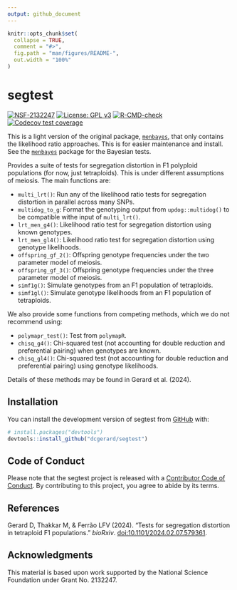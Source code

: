 ```yaml
---
output: github_document
---
```


<!-- README.md is generated from README.Rmd. Please edit that file -->

```r
knitr::opts_chunk$set(
  collapse = TRUE,
  comment = "#>",
  fig.path = "man/figures/README-",
  out.width = "100%"
)
```

# segtest

<!-- badges: start -->
[![NSF-2132247](https://img.shields.io/badge/NSF-2132247-blue.svg)](https://www.nsf.gov/awardsearch/showAward?AWD_ID=2132247)
[![License: GPL v3](https://img.shields.io/badge/License-GPL%20v3-blue.svg)](https://www.gnu.org/licenses/gpl-3.0)
[![R-CMD-check](https://github.com/dcgerard/segtest/actions/workflows/R-CMD-check.yaml/badge.svg)](https://github.com/dcgerard/segtest/actions/workflows/R-CMD-check.yaml)
[![Codecov test coverage](https://codecov.io/gh/dcgerard/segtest/graph/badge.svg)](https://app.codecov.io/gh/dcgerard/segtest)
<!-- badges: end -->

This is a light version of the original package, [`menbayes`](https://github.com/dcgerard/menbayes), that only contains the likelihood ratio approaches. This is for easier maintenance and install. See the [`menbayes`](https://github.com/dcgerard/menbayes) package for the Bayesian tests.

Provides a suite of tests for segregation distortion in F1 polyploid populations (for now, just tetraploids). This is under different assumptions of meiosis. The main functions are:

- `multi_lrt()`: Run any of the likelihood ratio tests for segregation distortion in parallel across many SNPs.
- `multidog_to_g`: Format the genotyping output from `updog::multidog()` to be compatible withe input of `multi_lrt()`.
- `lrt_men_g4()`: Likelihood ratio test for segregation distortion using known genotypes.
- `lrt_men_gl4()`: Likelihood ratio test for segregation distortion using genotype likelihoods.
- `offspring_gf_2()`: Offspring genotype frequencies under the two parameter model of meiosis.
- `offspring_gf_3()`: Offspring genotype frequencies under the three parameter model of meiosis.
- `simf1g()`: Simulate genotypes from an F1 population of tetraploids.
- `simf1gl()`: Simulate genotype likelihoods from an F1 population of tetraploids.

We also provide some functions from competing methods, which we do not recommend using:

- `polymapr_test()`: Test from `polymapR`.
- `chisq_g4()`: Chi-squared test (not accounting for double reduction and preferential pairing) when genotypes are known.
- `chisq_gl4()`: Chi-squared test (not accounting for double reduction and preferential pairing) using genotype likelihoods.

Details of these methods may be found in Gerard et al. (2024).

## Installation

You can install the development version of segtest from [GitHub](https://github.com/dcgerard/segtest) with:

``` r
# install.packages("devtools")
devtools::install_github("dcgerard/segtest")
```

## Code of Conduct

Please note that the segtest project is released with a [Contributor Code of Conduct](https://contributor-covenant.org/version/2/1/CODE_OF_CONDUCT.html). By contributing to this project, you agree to abide by its terms.

## References

Gerard D, Thakkar M, & Ferrão LFV (2024). "Tests for segregation distortion in tetraploid F1 populations." _bioRxiv_. [doi:10.1101/2024.02.07.579361](https://doi.org/10.1101/2024.02.07.579361).

## Acknowledgments

This material is based upon work supported by the National Science Foundation under Grant No. 2132247.

